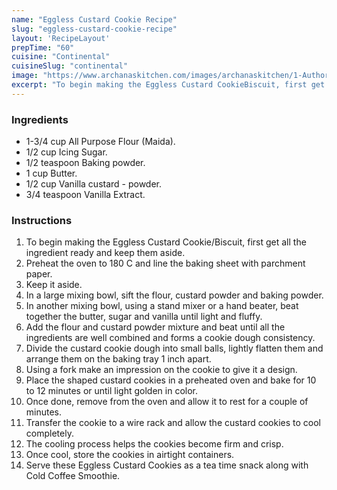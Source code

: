 ---
name: "Eggless Custard Cookie Recipe"
slug: "eggless-custard-cookie-recipe"
layout: 'RecipeLayout'
prepTime: "60"
cuisine: "Continental"
cuisineSlug: "continental"
image: "https://www.archanaskitchen.com/images/archanaskitchen/1-Author/Shaheen_Ali/Custard_Cookie_Recipe-1.jpg"
excerpt: "To begin making the Eggless Custard CookieBiscuit, first get all the ingredient ready and keep them aside"
---

### Ingredients

- 1-3/4 cup All Purpose Flour (Maida).
- 1/2 cup Icing Sugar.
- 1/2 teaspoon Baking powder.
- 1 cup Butter.
- 1/2 cup Vanilla custard - powder.
- 3/4 teaspoon Vanilla Extract.

### Instructions

1. To begin making the Eggless Custard Cookie/Biscuit, first get all the ingredient ready and keep them aside.
1. Preheat the oven to 180 C and line the baking sheet with parchment paper.
1. Keep it aside.
1. In a large mixing bowl, sift the flour, custard powder and baking powder.
1. In another mixing bowl, using a stand mixer or a hand beater, beat together the butter, sugar and vanilla until light and fluffy.
1. Add the flour and custard powder mixture and beat until all the ingredients are well combined and forms a cookie dough consistency.
1. Divide the custard cookie dough into small balls, lightly flatten them and arrange them on the baking tray 1 inch apart.
1. Using a fork make an impression on the cookie to give it a design.
1. Place the shaped custard cookies in a preheated oven and bake for 10 to 12 minutes or until light golden in color.
1. Once done, remove from the oven and allow it to rest for a couple of minutes.
1. Transfer the cookie to a wire rack and allow the custard cookies to cool completely.
1. The cooling process helps the cookies become firm and crisp.
1. Once cool, store the cookies in airtight containers.
1. Serve these Eggless Custard Cookies as a tea time snack along with Cold Coffee Smoothie.
